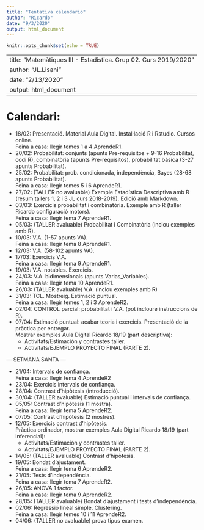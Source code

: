 ```yaml
---
title: "Tentativa calendario"
author: "Ricardo"
date: "9/3/2020"
output: html_document
---
```


```r
knitr::opts_chunk$set(echo = TRUE)
```
---
title: "Matemàtiques III - Estadística. Grup 02. Curs 2019/2020"
author: "JL.Lisani"
date: "2/13/2020"
output: html_document
---

# Calendari:

* 18/02: Presentació. Material Aula Digital. Instal·lació R i Rstudio. Cursos online.  
  Feina a casa: llegir temes 1 a 4 AprendeR1.
* 20/02: Probabilitat: conjunts (apunts Pre-requisitos + 9-16 Probabilitat, codi R), combinatòria (apunts Pre-requisitos), probabilitat bàsica (3-27 apunts Probabilitat).
* 25/02: Probabilitat: prob. condicionada, independència, Bayes (28-68 apunts Probabilitat).  
  Feina a casa: llegir temes 5 i 6 AprendeR1.
* 27/02: (TALLER no avaluable) Exemple Estadística Descriptiva amb R (resum tallers 1, 2 i 3 JL curs 2018-2019). Edició amb Markdown.
* 03/03: Exercicis probabilitat i combinatòria. Exemple amb R (taller Ricardo configuració motors).  
  Feina a casa: llegir tema 7 AprendeR1.
* 05/03: (TALLER avaluable) Probabilitat i Combinatòria (inclou exemples amb R).
* 10/03: V.A. (1-57 apunts VA).  
  Feina a casa: llegir tema 8 AprendeR1.
* 12/03: V.A. (58-102 apunts VA).
* 17/03: Exercicis V.A.  
  Feina a casa: llegir tema 9 AprendeR1.
* 19/03: V.A. notables. Exercicis.
* 24/03: V.A. bidimensionals (apunts Varias_Variables).  
  Feina a casa: llegir tema 10 AprendeR1.
* 26/03: (TALLER avaluable) V.A. (inclou exemples amb R)
* 31/03: TCL. Mostreig. Estimació puntual.  
  Feina a casa: llegir temes 1, 2 i 3 AprendeR2.
* 02/04: CONTROL parcial: probabilitat i V.A. (pot incloure instruccions de R).  
* 07/04: Estimació puntual: acabar teoria i exercicis. Presentació de la pràctica per entregar.  
Mostrar exemples Aula Digital Ricardo 18/19 (part descriptiva):  
  * Activitats/Estimación y contrastes taller.
  * Activitats/EJEMPLO PROYECTO FINAL (PARTE 2).
  
--- SETMANA SANTA ---

* 21/04: Intervals de confiança.  
  Feina a casa: llegir tema 4 AprendeR2
* 23/04: Exercicis intervals de confiança.
* 28/04: Contrast d'hipòtesis (introducció).
* 30/04: (TALLER avaluable) Estimació puntual i intervals de confiança.
* 05/05: Contrast d'hipòtesis (1 mostra).  
  Feina a casa: llegir tema 5 AprendeR2.
* 07/05: Contrast d'hipòtesis (2 mostres).
* 12/05: Exercicis contrast d'hipòtesis.  
Pràctica ordinador, mostrar exemples Aula Digital Ricardo 18/19 (part inferencial): 
  * Activitats/Estimación y contrastes taller.
  * Activitats/EJEMPLO PROYECTO FINAL (PARTE 2).
* 14/05: (TALLER avaluable) Contrast d'hipòtesis.
* 19/05: Bondat d'ajustament.  
  Feina a casa: llegir tema 6 AprendeR2.
* 21/05: Tests d'independència.  
  Feina a casa: llegir tema 7 AprendeR2.
* 26/05: ANOVA 1 factor.  
  Feina a casa: llegir tema 9 AprendeR2.
* 28/05: (TALLER avaluable) Bondat d'ajustament i tests d'independència.
* 02/06: Regressió lineal simple. Clustering.  
  Feina a casa: llegir temes 10 i 11 AprendeR2.
* 04/06: (TALLER no avaluable) prova tipus examen.



